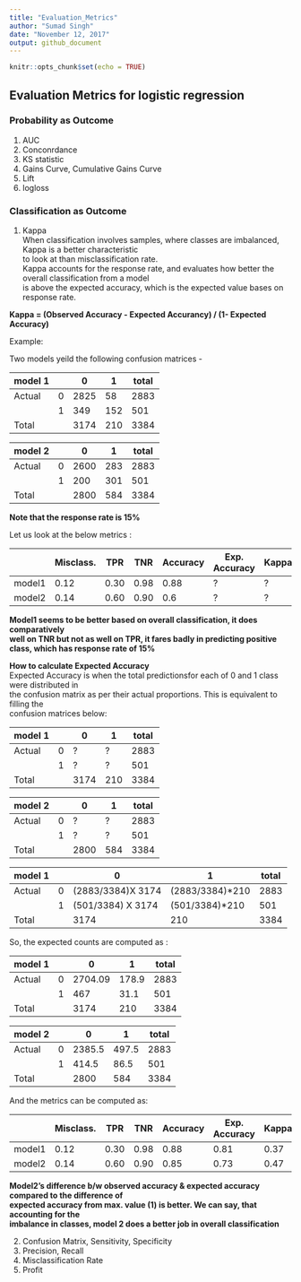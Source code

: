 ```yaml
---
title: "Evaluation_Metrics"
author: "Sumad Singh"
date: "November 12, 2017"
output: github_document
---
```


```r
knitr::opts_chunk$set(echo = TRUE)
```

## Evaluation Metrics for logistic regression

### Probability as Outcome 

1. AUC
2. Conconrdance
3. KS statistic
4. Gains Curve, Cumulative Gains Curve
5. Lift
6. logloss

### Classification as Outcome ###
1. Kappa  
When classification involves samples, where classes are imbalanced, Kappa is a better characteristic  
to look at than misclassification rate.  
Kappa accounts for the response rate, and evaluates how better the overall classification from a model  
is above the expected accuracy, which is the expected value bases on response rate.

**Kappa = (Observed Accuracy - Expected Accurancy) / (1- Expected Accuracy)**

Example:

Two models yeild the following confusion matrices - 

|model 1||0|1|total|
|---|---|---|---|---|
|Actual| 0 |2825 |58 | 2883|
|      | 1 | 349|152 |501|
|Total |  | 3174|210 |3384|

|model 2||0|1|total|
|---|---|---|---|---|
|Actual| 0 |2600 |283 | 2883|
|      | 1 | 200|301 |501|
|Total |  | 2800|584 |3384|

**Note that the response rate is 15%**

Let us look at the below metrics :

| |Misclass.|TPR|TNR|Accuracy| Exp. Accuracy|Kappa|
|---|---|---|---|---|---|---|
|model1|0.12|0.30|0.98|0.88|?|?|
model2|0.14|0.60|0.90|0.6|?|?| 

**Model1 seems to be better based on overall classification, it does comparatively  
well on TNR but not as well on TPR, it fares badly in predicting positive class, which has response 
rate of 15%**  

**How to calculate Expected Accuracy**  
Expected Accuracy is when the total predictionsfor each of 0 and 1 class were distributed in   
the confusion matrix as per their actual proportions. This is equivalent to filling the   
confusion matrices below:

|model 1||0|1|total|
|---|---|---|---|---|
|Actual| 0 | ?|? | 2883|
|      | 1 | ?|? |501|
|Total |  | 3174|210 |3384|

|model 2||0|1|total|
|---|---|---|---|---|
|Actual| 0 |? |? | 2883|
|      | 1 | ?|? |501|
|Total |  | 2800|584 |3384|

|model 1||0|1|total|
|---|---|---|---|---|
|Actual| 0 | (2883/3384)X 3174 |(2883/3384)*210 | 2883|
|      | 1 | (501/3384) X 3174| (501/3384)*210 |501| 
|Total |  | 3174|210 |3384|

So, the expected counts are computed as : 

|model 1||0|1|total|
|---|---|---|---|---|
|Actual| 0 | 2704.09|178.9 | 2883|
|      | 1 | 467|31.1 |501|
|Total |  | 3174|210 |3384|


|model 2||0|1|total|
|---|---|---|---|---|
|Actual| 0 |2385.5 |497.5 | 2883|
|      | 1 | 414.5|86.5 |501|
|Total |  | 2800|584 |3384|

And the metrics can be computed as:  

| |Misclass.|TPR|TNR|Accuracy| Exp. Accuracy|Kappa|
|---|---|---|---|---|---|---|
|model1|0.12|0.30|0.98|0.88|0.81|0.37|
model2|0.14|0.60|0.90|0.85|0.73|0.47| 

**Model2's difference b/w observed accuracy & expected accuracy compared to the difference of  
expected accuracy from max. value (1) is better. We can say, that accounting for the  
imbalance in classes, model 2 does a better job in overall classification**

2. Confusion Matrix, Sensitivity, Specificity
3. Precision, Recall
4. Misclassification Rate
5. Profit

